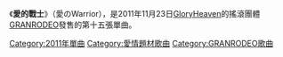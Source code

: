 {{unreferenced|time=2013-11-28T18:35:23+00:00}}
{{Infobox song
| name       = 愛のWarrior
| type       = [[單曲|單曲]]
| artist     = [[GRANRODEO|GRANRODEO]]
| cover      = 
| released   = 2011年11月23日
| recorded   = 2011年
| genre      = [[Rock|Rock]]
| length     = 
| label      = [[Lantis|Lantis]]（[[GloryHeaven|GloryHeaven]]）
| producer   = [[GRANRODEO|GRANRODEO]]
| chart_position = *週間最高順位25位（[[Oricon|Oricon]]）
* 單日最高順位18位（[[Oricon|Oricon]]）
| prev_title = [[ROSE_HIP-BULLET|ROSE HIP-BULLET]]
| prev_year  = 2010
| next_title = [[Can_Do|Can Do]]
| next_year  = 2012
}}
《'''愛的戰士'''》（愛のWarrior），是2011年11月23日[[ランティス|GloryHeaven]]的搖滾團體[[GRANRODEO|GRANRODEO]]發售的第十五張單曲。

[[Category:2011年單曲|Category:2011年單曲]]
[[Category:愛情題材歌曲|Category:愛情題材歌曲]]
[[Category:GRANRODEO歌曲|Category:GRANRODEO歌曲]]